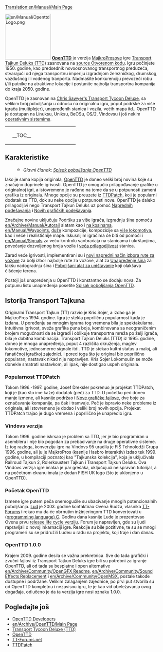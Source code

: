 [[Translation:en/Manual/Main Page]]
{{en/Manual/Navigation}}

[[File:en/Manual/OpenttdLogo.png|left|150px]]
[http://www.openttd.org/ '''OpenTTD'''] je verzija [https://www.wikipedia.org/wiki/MicroProse MajkroProsove] igre [https://www.wikipedia.org/wiki/Transport_Tycoon Transport Tajkun Deluks (TTD)] zasnovana na [https://www.wikipedia.org/wiki/Open source Otvorenom kodu]. Igru počinjete 1950. godine, kao predsednik novoosnovanog transportnog preduzeća, stvarajući od njega transportnu imperiju izgradnjom železničkog, drumskog, vazdušnog ili vodenog tranporta. Nadmašite konkurenciju prevozeći robu i/ili putnike na atraktivne lokacije i postanite najbolja transportna kompanija do kraja 2050. godine.

OpenTTD je zasnovan na [http://www.chrissawyer.com/info.htm Chris Sawyer's Transport Tycoon Deluxe], sa velikim broj poboljšanja u odnosu na originalnu igru, poput podrške za više igrača (multiplejer), unapređenih stanica i vozila, većih mapa itd.. OpenTTD je dostupan na Linuksu, Uniksu, BeOSu, OS/2, Vindovsu i još nekim [[en/Archive/Compilation and Ports/Operating system|operativnim sistemima]].

{| align="center"
|colspan=2 style="background:none; border:0px"|
|width=200 style="background:none; border:0px"| __TOC__
|style="background:none; border:0px"| [[File:en/Manual/Intro screen.png|frame|center|OpenTTD [[en/Manual/Game interface#main-window-contents|Početni ekran]]]]
|}

==Karakteristike==
:[[File:en/Searchtool.png|16px]] ''Glavni članak: [[en/Archive/Lists/List of New Features|Spisak poboljšanja OpenTTD]]''

Iako je sama kopija originala, [http://www.openttd.org/ OpenTTD] je doneo veliki broj novina koje su značajno doprinele igrivosti. OpenTTD je omogućio prilagođavanje grafike u originalnoj igri, a istovremeno je rađeno na tome da se u potpunosti zameni grafika iz originala. Mnoge opcije su preuzete iz [http://www.ttdpatch.net/ TTDPatch], koji je popularni dodatak za TTD, dok su neke opcije u potpunosti nove. OpenTTD je daleko prilagodljivi nego Transport Tajkun Deluks uz pomoć [[en/Archive/Manual/Settings/Advanced Settings|Naprednih podešavanja]] i [[en/Manual/NewGRF|Novih grafičkih podešavanja]].

Značajne novine uključuju [[en/Manual/Multiplayer|Podršku za više igrača]], izgradnju šina pomoću [[en/Archive/Manual/Autorail]] alatam kao i [[en/Archive/Manual/Settings/Build on slopes|na kosinama]], [[en/Manual/Waypoints]], [[en/Archive/Manual/Settings/Mammoth trains|duže]] kompozicije, kompozicije sa [[en/Archive/Manual/Multiheaded trains|više lokomotiva]], kao i veće i realističnije mape. Iskusnijim igračima će biti od pomoći i [[en/Manual/Signals]] za veću kontrolu saobraćaja na stanicama i ukrštanjima, povećanje dozvoljenog broja vozila i [[en/Archive/Manual/Settings/Nonuniform stations|veća prilagodljivost]] stanica.

Zarad veće igrivosti, implementirani su i [[en/Archive/Manual/Yet Another Pathfinder|novi napredni način izbora rute za vozove]] za bolji izbor najbolje rute za vozove, alat za [[en/Manual/Convert rail|Unapređenje šina]] za lakšu nadogradnju šina i [[en/Archive/Manual/Settings/Extra dynamite|Poboljšani alat za uništavanje]] koji olakšava čišćenje terena.

Postoji još unapređenja u OpenTTD  i konstantno se dodaju nova. Za potpunu listu unapređenja posetite [[en/Archive/Lists/List of New Features|Spisak poboljšanja OpenTTD]].

==Istorija Transport Tajkuna==
Originalni Transport Tajkun (TT) razvio je Kris Sojer, a izdao ga je MajkroPros 1994. godine. 
Igra je stekla popriličnu popularnost kada je izdana. U poređenju sa mnogim igrama tog vremena bila je spektakularna. Intuitivna igrivost, sveža grafika puna boja, kombinovana sa neograničenim brojem mogućnosti da se izgradi i oblikuje transportna mreža po želji igrača, bila je dobitna kombinacija.
Transport Tajkun Deluks (TTD) iz 1995. godine, doneo je mnoga unapređenja, poput 4 različita okruženja, maglev lokomotive, jednosmerne signale itd..
TTD je stekao kultni status u maloj, ali fanatičnoj igračkoj zajednici. I pored toga što je original bio poprilično popularan, nastavak nikad nije napravljen. Kris Sojer Lokomoušn se može donekle smatrati nastavkom, ali ipak, nije dostigao uspeh originala.

===Popularnost TTDPatch===
Tokom 1996.-1997. godine, Josef Dreksler pokrenuo je projekat TTDPatch, koji je (kao što ime kaže) dodatak (peč) za TTD. U početku peč doneo manje izmene, ali kasnije podržao i [[en/Manual/NewGRF|Nove grafičke fajlove]], dve boje za označavanje kompanije, pa čak i tramvaje. Peč je ispravio neke probleme iz originala, ali istovremeno je dodao i veliki broj novih opcija. Projekat TTDPatch trajao je dugo vremena i poprilično je unapredio igru.

===Vindovs verzija===
Tokom 1996. godine iskrsao je problem sa TTD, jer je bio programiran u asembleru i nije bio pogodan za prebacivanje na druge operativne sisteme. Iz tog razloga, konverziju igre na Vindovs 95 uradila je FIŠ Tehnolodži Grupa  1996. godine, ali ju je MajkroPros (kasnije Hasbro Interaktiv) izdao tek 1999. godine, u kompilaciji poznatoj kao "Tajkunska kolekcija", koja je uključivala Railroud Tajkun 2, Rolerkousterr Tajkun i Transport Tajkun Deluks. Ova Vindovs verzija igre imalaa je par grešaka, uključujući neispravan tutorijal, a na početnom ekranu imala je dodan FISH UK logo (što je uklonjeno u OpenTTD).

===Početak OpenTTD===
Izmene igre putem peča onemogućile su ubacivanje mnogih potencionalnih poboljšanja. [[en/Archive/Community/Users/Ludde|Lud]] je 2003. godine kontaktirao Ovena Rudža, vlasnika [http://www.tt-forums.net/ TT-Forums] i rekao mu da će obrnutim inžinjeringom TTD konvertovati u [https://www.wikipedia.org/wiki/C (programming language) C]. Godinu dana kasnije Lude je prezentovao Ovenu prvu [https://www.wikipedia.org/wiki/Software release life cycle verziju]. Forum je napravljen, gde su ljudi rapravljali o novoj inkarnaciji igre. Reakcije su bile pozitivne, te su se mnogi programeri su se pridružili Ludeu u radu na projektu, koji traje i dan danas. 

===OpenTTD 1.0.0===
Krajem 2009. godine desila se važna prekretnica. Sve do tada grafički i zvučni fajlovi iz Transport Tajkun Deluks igre bili su potrebni za igranje OpenTTD, ali od tada su besplatne i open alternative [[en/Archive/Community/OpenGFX Readme]], [[en/Archive/Community/Sound Effects Replacement]] i [[en/Archive/Community/OpenMSX]], postale takođe dostupne i podržane. Velikim zalaganjem zajednice, po prvi put stvorila su od OpenTTD kompletnu i nezavisnu igru, te je kao vid obeležavanja ovog događaja, odlučeno je da ta verzija igre nosi oznaku 1.0.0.


==Pogledajte još==
*[[en/Archive/Community/Developers|OpenTTD Developers]]
*[[en/Archive/OpenTTD/Main Page]]
*[http://en.wikipedia.org/wiki/Transport_Tycoon Transport Tycoon Deluxe (TTD)]
*[http://www.openttd.org/ OpenTTD]
*[http://www.tt-forums.net/ TT-Forums.net]
*[http://www.ttdpatch.net/ TTDPatch]
